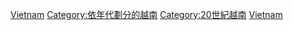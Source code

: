 [[Category:1970年代各國|Vietnam]]
[[Category:依年代劃分的越南|Category:依年代劃分的越南]]
[[Category:20世紀越南|Category:20世紀越南]]
[[Category:1970年代亞洲|Vietnam]]